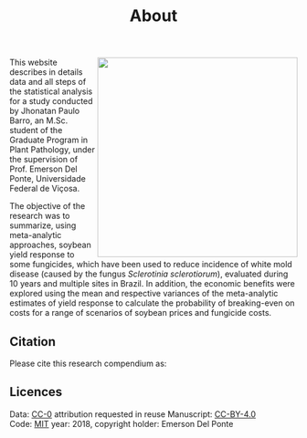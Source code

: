 % About




<img src = "Figures/Fig2.png" width = 350px align = right> This website describes in details data and all steps of the statistical analysis for a study conducted by Jhonatan Paulo Barro, an M.Sc. student of the Graduate Program in Plant Pathology, under the supervision of Prof. Emerson Del Ponte, Universidade Federal de Viçosa.



The objective of the research was to summarize, using meta-analytic approaches, soybean yield response to some fungicides, which have been used to reduce incidence of white mold disease (caused by the fungus *Sclerotinia sclerotiorum*), evaluated during 10 years and multiple sites in Brazil. In addition, the economic benefits were explored using the mean and respective variances of the meta-analytic estimates of yield response to calculate the probability of breaking-even on costs for a range of scenarios of soybean prices and fungicide costs.  

## Citation

Please cite this research compendium as:  



## Licences

Data: [CC-0](https://creativecommons.org/publicdomain/zero/1.0/) attribution requested in reuse
Manuscript: [CC-BY-4.0](https://creativecommons.org/licenses/by/4.0/)  
Code: [MIT](https://opensource.org/licenses/MIT) year: 2018, copyright holder: Emerson Del Ponte


